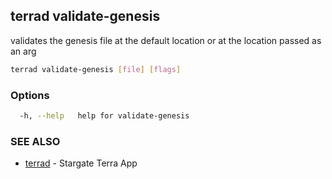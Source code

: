 ## terrad validate-genesis

validates the genesis file at the default location or at the location passed as an arg

```sh Terrad
terrad validate-genesis [file] [flags]
```

### Options

```sh Terrad
  -h, --help   help for validate-genesis
```

### SEE ALSO

* [terrad](terrad.md)	 - Stargate Terra App


